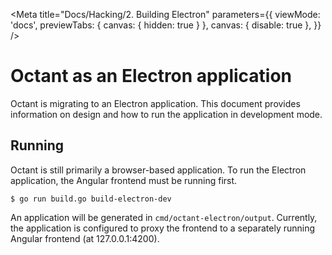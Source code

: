 
<Meta
  title="Docs/Hacking/2. Building Electron"
  parameters={{
    viewMode: 'docs',
    previewTabs: { canvas: { hidden: true } },
    canvas: { disable: true },
  }}
/>

# Octant as an Electron application

Octant is migrating to an Electron application. This document provides
information on design and how to run the application in development
mode.

## Running

Octant is still primarily a browser-based application. To run the
Electron application, the Angular frontend must be running first.

`$ go run build.go build-electron-dev`

An application will be generated in `cmd/octant-electron/output`. Currently,
the application is configured to proxy the frontend to a separately running
Angular frontend (at 127.0.0.1:4200).
